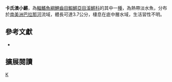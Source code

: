 {{Speciesbox 
| taxon = Austrolebias carvalhoi
| status = NE
| status_system = IUCN3.1
| authority =  [[Myers|Myers]], 1947
| synonyms = *''Cynolebias carvalhoi,Myers, 1947''
}}
'''卡氏澳小鱂'''，為[[輻鰭魚綱|輻鰭魚綱]][[鯉齒目|鯉齒目]][[鰕鱂亞目|鰕鱂亞目]][[溪鱂科|溪鱂科]]的其中一[[種|種]]，為熱帶淡水魚，分布於[[南美洲|南美洲]][[巴拉那河|巴拉那河]]流域，體長可達3.7公分，棲息在底中層水域，生活習性不明。

== 參考文獻 ==
*{{FishBase_species|genus=Austrolebias|species=carvalhoi|year=2014|month=8}}

== 擴展閱讀 ==
{{refbegin}}
{{wikispecies-inline|Austrolebias carvalhoi|卡氏澳小鱂}}
{{refend}}
{{Taxonbar|from=Q6423412}}

[[Category:澳小鱂屬|K]]


{{魚類小作品}}
